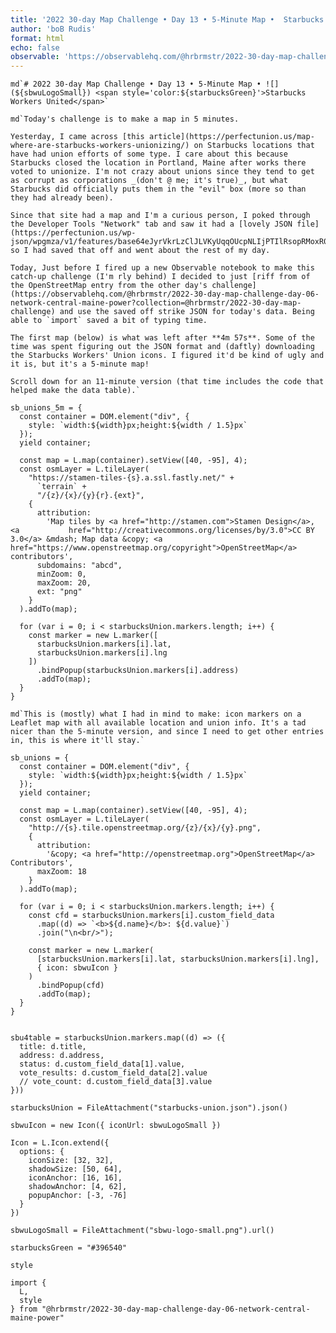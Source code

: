 ```yaml
---
title: '2022 30-day Map Challenge • Day 13 • 5-Minute Map •  Starbucks Workers United'
author: 'boB Rudis'
format: html
echo: false
observable: 'https://observablehq.com/@hrbrmstr/2022-30-day-map-challenge-day-13-5-minute-map-sbwu'
---
```


```ojs
md`# 2022 30-day Map Challenge • Day 13 • 5-Minute Map • ![](${sbwuLogoSmall}) <span style='color:${starbucksGreen}'>Starbucks Workers United</span>`
```

```ojs
md`Today's challenge is to make a map in 5 minutes. 

Yesterday, I came across [this article](https://perfectunion.us/map-where-are-starbucks-workers-unionizing/) on Starbucks locations that have had union efforts of some type. I care about this because Starbucks closed the location in Portland, Maine after works there voted to unionize. I'm not crazy about unions since they tend to get as corrupt as corporations _(don't @ me; it's true)_, but what Starbucks did officially puts them in the "evil" box (more so than they had already been).

Since that site had a map and I'm a curious person, I poked through the Developer Tools "Network" tab and saw it had a [lovely JSON file](https://perfectunion.us/wp-json/wpgmza/v1/features/base64eJyrVkrLzClJLVKyUqqOUcpNLIjPTIlRsopRMoxR0gEJFGeUFni6FAPFomOBAsmlxSX5uW6ZqTkpELFapVoABU0Wug), so I had saved that off and went about the rest of my day.

Today, Just before I fired up a new Observable notebook to make this catch-up challenge (I'm rly behind) I decided to just [riff from of the OpenStreetMap entry from the other day's challenge](https://observablehq.com/@hrbrmstr/2022-30-day-map-challenge-day-06-network-central-maine-power?collection=@hrbrmstr/2022-30-day-map-challenge) and use the saved off strike JSON for today's data. Being able to `import` saved a bit of typing time.

The first map (below) is what was left after **4m 57s**. Some of the time was spent figuring out the JSON format and (daftly) downloading the Starbucks Workers' Union icons. I figured it'd be kind of ugly and it is, but it's a 5-minute map!

Scroll down for an 11-minute version (that time includes the code that helped make the data table).`
```

```ojs
sb_unions_5m = {
  const container = DOM.element("div", {
    style: `width:${width}px;height:${width / 1.5}px`
  });
  yield container;

  const map = L.map(container).setView([40, -95], 4);
  const osmLayer = L.tileLayer(
    "https://stamen-tiles-{s}.a.ssl.fastly.net/" +
      `terrain` +
      "/{z}/{x}/{y}{r}.{ext}",
    {
      attribution:
        'Map tiles by <a href="http://stamen.com">Stamen Design</a>, <a           href="http://creativecommons.org/licenses/by/3.0">CC BY 3.0</a> &mdash; Map data &copy; <a href="https://www.openstreetmap.org/copyright">OpenStreetMap</a> contributors',
      subdomains: "abcd",
      minZoom: 0,
      maxZoom: 20,
      ext: "png"
    }
  ).addTo(map);

  for (var i = 0; i < starbucksUnion.markers.length; i++) {
    const marker = new L.marker([
      starbucksUnion.markers[i].lat,
      starbucksUnion.markers[i].lng
    ])
      .bindPopup(starbucksUnion.markers[i].address)
      .addTo(map);
  }
}
```

```ojs
md`This is (mostly) what I had in mind to make: icon markers on a Leaflet map with all available location and union info. It's a tad nicer than the 5-minute version, and since I need to get other entries in, this is where it'll stay.`
```

```ojs
sb_unions = {
  const container = DOM.element("div", {
    style: `width:${width}px;height:${width / 1.5}px`
  });
  yield container;

  const map = L.map(container).setView([40, -95], 4);
  const osmLayer = L.tileLayer(
    "http://{s}.tile.openstreetmap.org/{z}/{x}/{y}.png",
    {
      attribution:
        '&copy; <a href="http://openstreetmap.org">OpenStreetMap</a> Contributors',
      maxZoom: 18
    }
  ).addTo(map);

  for (var i = 0; i < starbucksUnion.markers.length; i++) {
    const cfd = starbucksUnion.markers[i].custom_field_data
      .map((d) => `<b>${d.name}</b>: ${d.value}`)
      .join("\n<br/>");

    const marker = new L.marker(
      [starbucksUnion.markers[i].lat, starbucksUnion.markers[i].lng],
      { icon: sbwuIcon }
    )
      .bindPopup(cfd)
      .addTo(map);
  }
}
```

```ojs

```

```ojs
sbu4table = starbucksUnion.markers.map((d) => ({
  title: d.title,
  address: d.address,
  status: d.custom_field_data[1].value,
  vote_results: d.custom_field_data[2].value
  // vote_count: d.custom_field_data[3].value
}))
```

```ojs
starbucksUnion = FileAttachment("starbucks-union.json").json()
```

```ojs
sbwuIcon = new Icon({ iconUrl: sbwuLogoSmall })
```

```ojs
Icon = L.Icon.extend({
  options: {
    iconSize: [32, 32],
    shadowSize: [50, 64],
    iconAnchor: [16, 16],
    shadowAnchor: [4, 62],
    popupAnchor: [-3, -76]
  }
})
```

```ojs
sbwuLogoSmall = FileAttachment("sbwu-logo-small.png").url()
```

```ojs
starbucksGreen = "#396540"
```

```ojs
style
```

```ojs
import {
  L,
  style
} from "@hrbrmstr/2022-30-day-map-challenge-day-06-network-central-maine-power"
```

